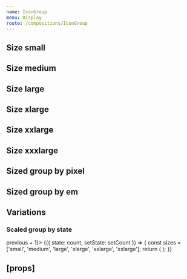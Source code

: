 ```yaml
---
name: IconGroup
menu: Display
route: /compositions/IconGroup
---
```



<PageTitle title="IconGroup" src="compositions/IconGroup" />

## Size small

<Playground>
  <IconGroup scale="small">
    <Rhythm m={2}>
      <TimesIcon />
      <TimesIcon />
      <TimesIcon />
      <TimesIcon />
      <TimesIcon />
      <TimesIcon />
    </Rhythm>
  </IconGroup>
</Playground>

## Size medium

<Playground>
  <IconGroup scale="medium">
    <Rhythm m={2}>
      <TimesIcon />
      <TimesIcon />
      <TimesIcon />
      <TimesIcon />
      <TimesIcon />
      <TimesIcon />
    </Rhythm>
  </IconGroup>
</Playground>

## Size large

<Playground>
  <IconGroup scale="large">
    <Rhythm m={2}>
      <TimesIcon />
      <TimesIcon />
      <TimesIcon />
      <TimesIcon />
      <TimesIcon />
      <TimesIcon />
    </Rhythm>
  </IconGroup>
</Playground>

## Size xlarge

<Playground>
  <IconGroup scale="xlarge">
    <Rhythm m={2}>
      <TimesIcon />
      <TimesIcon />
      <TimesIcon />
      <TimesIcon />
      <TimesIcon />
      <TimesIcon />
    </Rhythm>
  </IconGroup>
</Playground>

## Size xxlarge

<Playground>
  <IconGroup scale="xxlarge">
    <Rhythm m={2}>
      <TimesIcon />
      <TimesIcon />
      <TimesIcon />
      <TimesIcon />
      <TimesIcon />
      <TimesIcon />
    </Rhythm>
  </IconGroup>
</Playground>

## Size xxxlarge

<Playground>
  <IconGroup scale="xxxlarge">
    <Rhythm m={2}>
      <TimesIcon />
      <TimesIcon />
      <TimesIcon />
      <TimesIcon />
      <TimesIcon />
      <TimesIcon />
    </Rhythm>
  </IconGroup>
</Playground>

## Sized group by pixel

<Playground>
  <IconGroup size={18}>
    <Rhythm m={2}>
      <TimesIcon />
      <TimesIcon />
      <TimesIcon />
      <TimesIcon />
      <TimesIcon />
      <TimesIcon />
    </Rhythm>
  </IconGroup>
</Playground>

## Sized group by em

<Playground>
  <IconGroup size="1em">
    <Rhythm m={2}>
      <TimesIcon />
      <TimesIcon />
      <TimesIcon />
      <TimesIcon />
      <TimesIcon />
      <TimesIcon />
    </Rhythm>
  </IconGroup>
</Playground>

## Variations

### Scaled group by state

<Playground>
  <StateWrapper initialState={0} setStateFromPrevious={previous => previous + 1}>
    {({ state: count, setState: setCount }) => {
      const sizes = ['small', 'medium', 'large', 'xlarge', 'xxlarge', 'xxlarge'];
      return (
        <TimeoutWrapper callback={setCount} milliseconds={500} infinite>
          <IconGroup scale={sizes[count % sizes.length]}>
            <Rhythm m={2} style={{ height: '40px', transition: 'all 500ms linear' }}>
              <TimesIcon />
              <TimesIcon />
              <TimesIcon />
              <TimesIcon />
              <TimesIcon />
              <TimesIcon />
            </Rhythm>
          </IconGroup>
        </TimeoutWrapper>
      );
    }}
  </StateWrapper>
</Playground>

## \[props\]

<Props of={IconGroup} />
